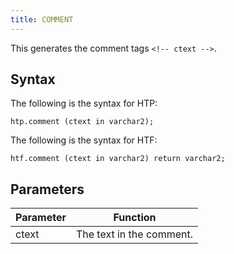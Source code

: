 ```yaml
---
title: COMMENT
---
```


This generates the comment tags `<!-- ctext -->`.

## Syntax 

The following is the syntax for HTP:
```
htp.comment (ctext in varchar2);
```

The following is the syntax for HTF:
```
htf.comment (ctext in varchar2) return varchar2;
```

## Parameters 

| Parameter | Function |
| --------- | -------- |
| ctext | The text in the comment. |


